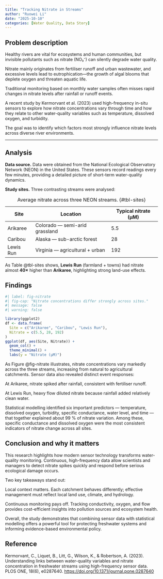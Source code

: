 ```yaml
---
title: "Tracking Nitrate in Streams"
author: "Ruowei Li"
date: "2025-10-10"
categories: [Water Quality, Data Story]
---
```


## Problem description

Healthy rivers are vital for ecosystems and human communities, but invisible pollutants such as nitrate (NO₃⁻) can silently degrade water quality.

Nitrate mainly originates from fertiliser runoff and urban wastewater, and excessive levels lead to eutrophication—the growth of algal blooms that deplete oxygen and threaten aquatic life.

Traditional monitoring based on monthly water samples often misses rapid changes in nitrate levels after rainfall or runoff events.

A recent study by Kermorvant et al. (2023) used high-frequency in-situ sensors to explore how nitrate concentrations vary through time and how they relate to other water-quality variables such as temperature, dissolved oxygen, and turbidity.

The goal was to identify which factors most strongly influence nitrate levels across diverse river environments.

------------------------------------------------------------------------

## Analysis

**Data source.** Data were obtained from the National Ecological Observatory Network (NEON) in the United States. These sensors record readings every few minutes, providing a detailed picture of short-term water-quality dynamics.

**Study sites.** Three contrasting streams were analysed:

| Site      | Location                        | Typical nitrate (µM) |
|-----------|---------------------------------|----------------------|
| Arikaree  | Colorado — semi-arid grassland  | 5.5                  |
| Caribou   | Alaska — sub-arctic forest      | 28                   |
| Lewis Run | Virginia — agricultural + urban | 192                  |

: Average nitrate across three NEON streams. {#tbl-sites}

As Table @tbl-sites shows, **Lewis Run** (farmland + towns) had nitrate almost **40×** higher than **Arikaree**, highlighting strong land-use effects.

## Findings

```r
#| label: fig-nitrate
#| fig-cap: "Nitrate concentrations differ strongly across sites."
#| message: false
#| warning: false

library(ggplot2)
df <- data.frame(
  Site = c("Arikaree", "Caribou", "Lewis Run"),
  Nitrate = c(5.5, 28, 192)
)
ggplot(df, aes(Site, Nitrate)) +
  geom_col() +
  theme_minimal() +
  labs(y = "Nitrate (µM)")
```

As Figure @fig-nitrate illustrates, nitrate concentrations vary markedly across the three streams, increasing from natural to agricultural catchments. Sensor data also revealed distinct event responses:

At Arikaree, nitrate spiked after rainfall, consistent with fertiliser runoff.

At Lewis Run, heavy flow diluted nitrate because rainfall added relatively clean water.

Statistical modelling identified six important predictors — temperature, dissolved oxygen, turbidity, specific conductance, water level, and time — that together explained about 99 % of nitrate variation. Among these, specific conductance and dissolved oxygen were the most consistent indicators of nitrate change across all sites.

## Conclusion and why it matters

This research highlights how modern sensor technology transforms water-quality monitoring. Continuous, high-frequency data allow scientists and managers to detect nitrate spikes quickly and respond before serious ecological damage occurs.

Two key takeaways stand out:

Local context matters. Each catchment behaves differently; effective management must reflect local land use, climate, and hydrology.

Continuous monitoring pays off. Tracking conductivity, oxygen, and flow provides cost-efficient insights into pollution sources and ecosystem health.

Overall, the study demonstrates that combining sensor data with statistical modelling offers a powerful tool for protecting freshwater systems and informing evidence-based environmental policy.

## Reference

Kermorvant, C., Liquet, B., Litt, G., Wilson, K., & Robertson, A. (2023). Understanding links between water-quality variables and nitrate concentration in freshwater streams using high-frequency sensor data. PLOS ONE, 18(6), e0287640. <https://doi.org/10.1371/journal.pone.0287640>

